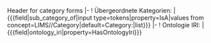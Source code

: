 <noinclude>
Header for category forms
</noinclude>
<includeonly>{{LIMS/Form/Common/Header}}
|-
! Übergeordnete Kategorien: 
| <nowiki>{{{field|sub_category_of|input type=tokens|property=IsA|values from concept=LIMS/</nowiki>{{{category_group_name}}}<nowiki>/Category|default=Category:</nowiki>{{{category_group_name}}}<nowiki>|list}}}</nowiki>
|-
! Ontologie IRI: 
| <nowiki>{{{field|ontology_iri|property=HasOntologyIri}}}</nowiki></includeonly>